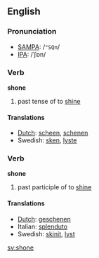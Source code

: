 ==English==
=== Pronunciation ===
*[[w:SAMPA|SAMPA]]: /<tt>"SQn</tt>/
*[[w:IPA|IPA]]: /ˈʃɒn/

=== Verb ===
'''shone'''

# past tense of to [[shine]]

==== Translations ====
*[[Dutch]]: [[scheen]], [[schenen]]
*Swedish: [[sken]], [[lyste]]

=== Verb ===
'''shone'''

# past participle of to [[shine]]

==== Translations ====
*[[Dutch]]: [[geschenen]]
*Italian: [[splenduto]]
*Swedish: [[skinit]], [[lyst]]

[[sv:shone]]